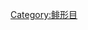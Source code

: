 {{Catnav|頁面分類|自然科学|……|动物|……|鱼类|……|鲱形目}}
{{Catnav|頁面分類|...|硬骨鱼亚纲|輻鰭魚綱|鲱形目}}
{{Catmore}}

[[Category:鲱形目|Category:鲱形目]]